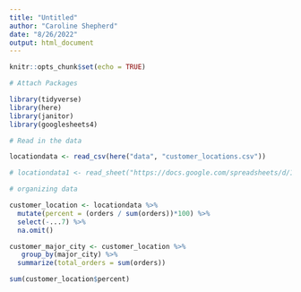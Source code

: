 ```yaml
---
title: "Untitled"
author: "Caroline Shepherd"
date: "8/26/2022"
output: html_document
---
```


```r
knitr::opts_chunk$set(echo = TRUE)
```

```r
# Attach Packages

library(tidyverse)
library(here)
library(janitor)
library(googlesheets4)

```

```r
# Read in the data 

locationdata <- read_csv(here("data", "customer_locations.csv")) 

# locationdata1 <- read_sheet("https://docs.google.com/spreadsheets/d/1hVArbF54nCx9HZkVqmfll1ggb44hgmOoM18eUMYJdO8/edit?usp=sharing")
```

```r
# organizing data

customer_location <- locationdata %>% 
  mutate(percent = (orders / sum(orders))*100) %>% 
  select(-...7) %>% 
  na.omit()

customer_major_city <- customer_location %>% 
   group_by(major_city) %>%
  summarize(total_orders = sum(orders))

sum(customer_location$percent)
```

